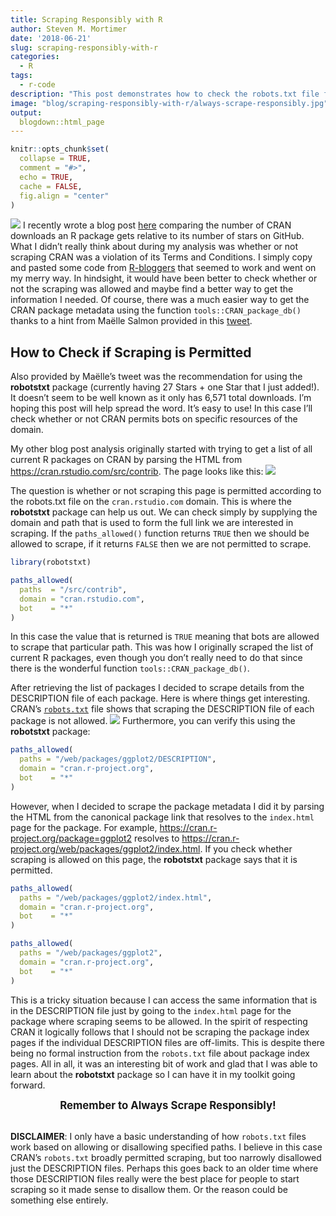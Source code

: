 ```yaml
---
title: Scraping Responsibly with R
author: Steven M. Mortimer
date: '2018-06-21'
slug: scraping-responsibly-with-r
categories:
  - R
tags:
  - r-code
description: "This post demonstrates how to check the robots.txt file from R before scraping a website."
image: "blog/scraping-responsibly-with-r/always-scrape-responsibly.jpg"
output:
  blogdown::html_page
---
```


```r
knitr::opts_chunk$set(
  collapse = TRUE,
  comment = "#>",
  echo = TRUE,
  cache = FALSE,
  fig.align = "center"
)
```

![](/blog/scraping-responsibly-with-r/always-scrape-responsibly.jpg)
I recently wrote a blog post <a target="_blank" href="https://stevenmortimer.com/most-starred-r-packages-on-github/">here</a> 
comparing the number of CRAN downloads an R package gets relative to its number of 
stars on GitHub. What I didn't really think about during my analysis was whether or 
not scraping CRAN was a violation of its Terms and Conditions. I simply copy and 
pasted some code from <a target="_blank" href="https://www.r-bloggers.com/">R-bloggers</a> 
that seemed to work and went on my merry way. In hindsight, it would have been better 
to check whether or not the scraping was allowed and maybe find a better way to 
get the information I needed. Of course, there was a much easier way to get the 
CRAN package metadata using the function `tools::CRAN_package_db()` thanks to a hint 
from Maëlle Salmon provided in this <a target="_blank" href="https://twitter.com/ma_salmon/status/1009525735277678593">tweet</a>. 

## How to Check if Scraping is Permitted

Also provided by Maëlle's tweet was the recommendation for using the **robotstxt** package 
(currently having 27 Stars + one Star that I just added!). It doesn't seem to be 
well known as it only has 6,571 total downloads. I'm hoping this post will help spread 
the word. It's easy to use! In this case I'll check whether or not CRAN permits bots 
on specific resources of the domain.

My other blog post analysis originally started with trying to get a list of all current R packages 
on CRAN by parsing the HTML from <a target="_blank" href="https://cran.rstudio.com/src/contrib">https://cran.rstudio.com/src/contrib</a>. 
The page looks like this:
![](/blog/scraping-responsibly-with-r/cran-screenshot.png)

The question is whether or not scraping this page is permitted according to the robots.txt file 
on the `cran.rstudio.com` domain. This is where the **robotstxt** package can help 
us out. We can check simply by supplying the domain and path that is used to form 
the full link we are interested in scraping. If the `paths_allowed()` function 
returns `TRUE` then we should be allowed to scrape, if it returns `FALSE` then we 
are not permitted to scrape.

```r
library(robotstxt)

paths_allowed(
  paths  = "/src/contrib", 
  domain = "cran.rstudio.com", 
  bot    = "*"
)
```

In this case the value that is returned is `TRUE` meaning that bots are allowed to scrape that 
particular path. This was how I originally scraped the list of current R packages, even though 
you don't really need to do that since there is the wonderful function `tools::CRAN_package_db()`. 

After retrieving the list of packages I decided to scrape details from the DESCRIPTION 
file of each package. Here is where things get interesting. CRAN's <a target="_blank" 
href="http://cran.rstudio.com/robots.txt">`robots.txt`</a> file shows that scraping the 
DESCRIPTION file of each package is not allowed.
![](/blog/scraping-responsibly-with-r/robots-screenshot.png)
Furthermore, you can verify this using the **robotstxt** package:

```r
paths_allowed(
  paths = "/web/packages/ggplot2/DESCRIPTION",
  domain = "cran.r-project.org", 
  bot    = "*"
)
```

However, when I decided to scrape the package metadata I did it by parsing the HTML 
from the canonical package link that resolves to the `index.html` page for the package. For 
example, <a target="_blank" href="https://cran.r-project.org/package=ggplot2">https://cran.r-project.org/package=ggplot2</a> 
resolves to <a target="_blank" href="https://cran.r-project.org/web/packages/ggplot2/index.html">https://cran.r-project.org/web/packages/ggplot2/index.html</a>. If you check whether scraping is allowed on this page, the **robotstxt** package 
says that it is permitted.

```r
paths_allowed(
  paths = "/web/packages/ggplot2/index.html",
  domain = "cran.r-project.org", 
  bot    = "*"
)

paths_allowed(
  paths = "/web/packages/ggplot2",
  domain = "cran.r-project.org", 
  bot    = "*"
)
```

This is a tricky situation because I can access the same information that is in the 
DESCRIPTION file just by going to the `index.html` page for the package where scraping 
seems to be allowed. In the spirit of respecting CRAN it logically follows that I should 
not be scraping the package index pages if the individual DESCRIPTION files are off-limits. 
This is despite there being no formal instruction from the `robots.txt` file about package 
index pages. All in all, it was an interesting bit of work and glad that I was able 
to learn about the **robotstxt** package so I can have it in my toolkit going forward.

<div style="text-align:center;font-size:1.2em;"><b>Remember to Always Scrape Responsibly!</b></div>
<br>
**DISCLAIMER**: I only have a basic understanding of how `robots.txt` files work 
based on allowing or disallowing specified paths. I believe in this case CRAN's 
`robots.txt` broadly permitted scraping, but too narrowly disallowed just the DESCRIPTION 
files. Perhaps this goes back to an older time where those DESCRIPTION files really 
were the best place for people to start scraping so it made sense to disallow them. 
Or the reason could be something else entirely.
